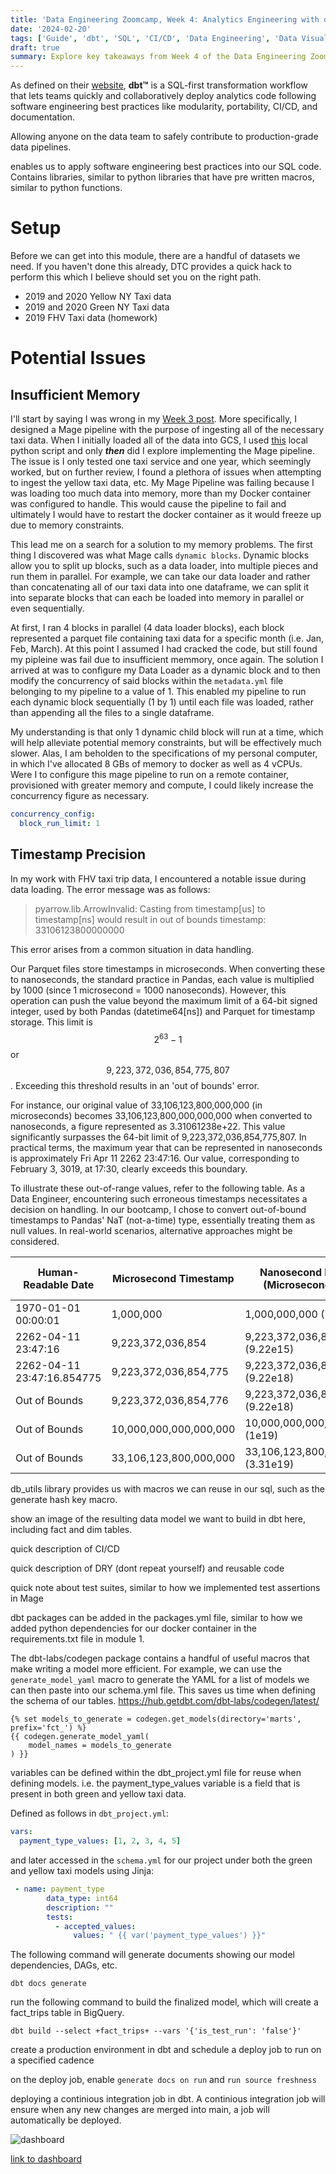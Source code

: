 ```yaml
---
title: 'Data Engineering Zoomcamp, Week 4: Analytics Engineering with dbt'
date: '2024-02-20'
tags: ['Guide', 'dbt', 'SQL', 'CI/CD', 'Data Engineering', 'Data Visualization']
draft: true
summary: Explore key takeaways from Week 4 of the Data Engineering Zoomcamp
---
```


As defined on their [website](https://www.getdbt.com/product/what-is-dbt), **dbt™** is a SQL-first 
transformation workflow that lets teams quickly and collaboratively deploy analytics code following 
software engineering best practices like modularity, portability, CI/CD, and documentation. 

Allowing anyone on the data team to safely contribute to production-grade data pipelines.

enables us to apply software engineering best practices into our SQL code. Contains libraries, similar to python libraries 
that have pre written macros, similar to python functions.

# Setup

Before we can get into this module, there are a handful of datasets we need. If you haven't done this already, DTC provides a quick hack to perform this which I believe
should set you on the right path.

- 2019 and 2020 Yellow NY Taxi data
- 2019 and 2020 Green NY Taxi data
- 2019 FHV Taxi data (homework)

# Potential Issues

## Insufficient Memory

I'll start by saying I was wrong in my [Week 3 post](http://localhost:3000/blog/de-zc-w3#mage-pipeline). More specifically, I designed a Mage pipeline with the purpose of ingesting all 
of the necessary taxi data. When I initially loaded all of the data into GCS, I used [this](http://localhost:3000/blog/de-zc-w3#python-ingestion-script-optional) local python script and only ***then*** did I explore implementing the Mage pipeline. The issue is I only tested one taxi service
and one year, which seemingly worked, but on further review, I found a plethora of issues when attempting to ingest the yellow taxi data, etc. My Mage Pipeline was failing because I was loading
too much data into memory, more than my Docker container was configured to handle. This would cause the pipeline to fail and ultimately I would have to restart the docker container as it would freeze up due to memory constraints.

This lead me on a search for a solution to my memory problems. The first thing I discovered was what Mage calls `dynamic blocks`. Dynamic blocks allow you to split up blocks, such as a data loader, into multiple pieces and run them in parallel. For example, we can take our data loader and rather than concatenating 
all of our taxi data into one dataframe, we can split it into separate blocks that can each be loaded into memory in parallel or even sequentially. 

At first, I ran 4 blocks in parallel (4 data loader blocks), each block represented a parquet file containing taxi data for a specific month (i.e. Jan, Feb, March). At this point I assumed I had cracked the code, but still found my pipleine was fail due to insufficient memmory, once again. 
The solution I arrived at was to configure my Data Loader as a dynamic block and to then modify the concurrency of said blocks within the `metadata.yml` file belonging to my pipeline to a value of 1. This enabled my pipeline to run each dynamic block sequentially (1 by 1) until each file was loaded, 
rather than appending all the files to a single dataframe.

My understanding is that only 1 dynamic child block will run at a time, which will help alleviate potential memory constraints, but will be effectively much slower. Alas, I am beholden to the specifications of my personal computer, in which I've allocated
8 GBs of memory to docker as well as 4 vCPUs. Were I to configure this mage pipeline to run on a remote container, provisioned with greater memory and compute, I could likely increase the concurrency figure as necessary.


```yaml
concurrency_config:
  block_run_limit: 1
```

## Timestamp Precision

In my work with FHV taxi trip data, I encountered a notable issue during data loading. The error message was as follows:

> pyarrow.lib.ArrowInvalid: Casting from timestamp[us] to timestamp[ns] would result in out of bounds timestamp: 33106123800000000 

This error arises from a common situation in data handling.

Our Parquet files store timestamps in microseconds. When converting these to nanoseconds, the standard practice in Pandas, each value is multiplied by 1000 (since 1 microsecond = 1000 nanoseconds). However, this operation can push the value beyond the maximum limit of a 64-bit signed integer, used by both Pandas (datetime64[ns]) and Parquet for timestamp storage. This limit is $$2^{63}−1$$ or $$9,223,372,036,854,775,807$$. Exceeding this threshold results in an 'out of bounds' error.

For instance, our original value of 33,106,123,800,000,000 (in microseconds) becomes 33,106,123,800,000,000,000 when converted to nanoseconds, a figure represented as 3.31061238e+22. This value significantly surpasses the 64-bit limit of 9,223,372,036,854,775,807. In practical terms, the maximum year that can be represented in nanoseconds is approximately Fri Apr 11 2262 23:47:16. Our value, corresponding to February 3, 3019, at 17:30, clearly exceeds this boundary.

To illustrate these out-of-range values, refer to the following table. As a Data Engineer, encountering such erroneous timestamps necessitates a decision on handling. In our bootcamp, I chose to convert out-of-bound timestamps to Pandas' NaT (not-a-time) type, essentially treating them as null values. In real-world scenarios, alternative approaches might be considered.

| Human-Readable Date             | Microsecond Timestamp | Nanosecond Equivalent (Microsecond * 1000) | Within 64-bit Range? |
|---------------------------------|-----------------------|--------------------------------------------|----------------------|
| 1970-01-01 00:00:01             | 1,000,000             | 1,000,000,000 (1e9)                        | Yes                  |
| 2262-04-11 23:47:16             | 9,223,372,036,854     | 9,223,372,036,854,000 (9.22e15)            | Yes                  |
| 2262-04-11 23:47:16.854775      | 9,223,372,036,854,775 | 9,223,372,036,854,775,000 (9.22e18)        | Yes                  |
| Out of Bounds                   | 9,223,372,036,854,776 | 9,223,372,036,854,776,000 (9.22e18)        | No                   |
| Out of Bounds                   | 10,000,000,000,000,000| 10,000,000,000,000,000,000 (1e19)          | No                   |
| Out of Bounds                   | 33,106,123,800,000,000| 33,106,123,800,000,000,000 (3.31e19)       | No                   |


db_utils library provides us with macros we can reuse in our sql, such as the generate hash key macro. 

show an image of the resulting data model we want to build in dbt here, including fact and dim tables. 

quick description of CI/CD

quick description of DRY (dont repeat yourself) and reusable code

quick note about test suites, similar to how we implemented test assertions in Mage

dbt packages can be added in the packages.yml file, similar to how we added python dependencies for our docker container 
in the requirements.txt file in module 1.

The dbt-labs/codegen package contains a handful of useful macros that make writing a model more efficient. For example, 
we can use the `generate_model_yaml` macro to generate the YAML for a list of models we can then paste into our schema.yml file. 
This saves us time when defining the schema of our tables. https://hub.getdbt.com/dbt-labs/codegen/latest/

```shell
{% set models_to_generate = codegen.get_models(directory='marts', prefix='fct_') %}
{{ codegen.generate_model_yaml(
    model_names = models_to_generate
) }}
```

variables can be defined within the dbt_project.yml file for reuse when defining models. i.e. the payment_type_values variable
is a field that is present in both green and yellow taxi data. 

Defined as follows in `dbt_project.yml`:

```yaml
vars:
  payment_type_values: [1, 2, 3, 4, 5]
```

and later accessed in the `schema.yml` for our project under both the green and yellow taxi models using Jinja:

```yaml
 - name: payment_type
        data_type: int64
        description: ""
        tests:
          - accepted_values:
              values: " {{ var('payment_type_values') }}"
```


The following command will generate documents showing our model dependencies, DAGs, etc.

```shell
dbt docs generate
```

run the following command to build the finalized model, which will create a fact_trips table in BigQuery. 

```shell
dbt build --select +fact_trips+ --vars '{'is_test_run': 'false'}'
```


create a production environment in dbt and schedule a deploy job to run on a specified cadence

on the deploy job, enable `generate docs on run` and `run source freshness`


deploying a continious integration job in dbt. A continious integration job will ensure when any new changes 
are merged into main, a job will automatically be deployed.

![dashboard](../static/images/de-zc/w4/dashboard.png)

[link to dashboard](https://lookerstudio.google.com/embed/reporting/e6b2c2a8-4d71-440c-9c9c-e7d06651eef0/page/2b9qD)